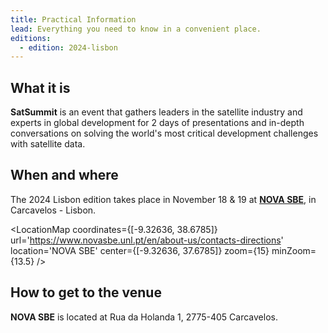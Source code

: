 ```yaml
---
title: Practical Information
lead: Everything you need to know in a convenient place.
editions:
  - edition: 2024-lisbon
---
```



## What it is

**SatSummit** is an event that gathers leaders in the satellite industry and experts in global development for 2 days of presentations and in-depth conversations on solving the world's most critical development challenges with satellite data.

## When and where

The 2024 Lisbon edition takes place in November 18 & 19 at [**NOVA SBE**](https://www.novasbe.unl.pt/en/about-us/contacts-directions), in Carcavelos - Lisbon. 

<LocationMap
  coordinates={[-9.32636, 38.6785]}
  url='https://www.novasbe.unl.pt/en/about-us/contacts-directions'
  location='NOVA SBE'
  center={[-9.32636, 37.6785]}
  zoom={15}
  minZoom={13.5}
/>

## How to get to the venue

**NOVA SBE** is located at Rua da Holanda 1, 2775-405 Carcavelos.
